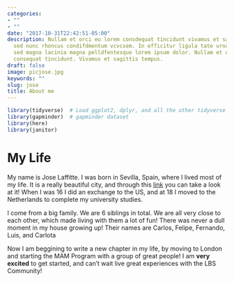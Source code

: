 ```yaml
---
categories:
- ""
- ""
date: "2017-10-31T22:42:51-05:00"
description: Nullam et orci eu lorem consdequat tincidunt vivamus et sagittis magna
  sed nunc rhoncus condifdmentum vcvcsem. In efficitur ligula tate urna. Maecenas massa
  sed magna lacinia magna pelldfentesque lorem ipsum dolor. Nullam et orci eu lorem
  consequat tincidunt. Vivamus et sagittis tempus.
draft: false
image: picjose.jpg
keywords: ""
slug: jose
title: About me
---
```


```r
library(tidyverse)  # Load ggplot2, dplyr, and all the other tidyverse packages
library(gapminder)  # gapminder dataset
library(here)
library(janitor)
```

# My Life

My name is Jose Laffitte. I was born in Sevilla, Spain, where I lived
most of my life. It is a really beautiful city, and through this
[link](https://www.youtube.com/watch?v=AgBS7sIM6I8&t=138s&ab_channel=Enrique%C3%81lex)
you can take a look at it! When I was 16 I did an exchange to the US,
and at 18 I moved to the Netherlands to complete my university studies.

I come from a big family. We are 6 siblings in total. We are all very
close to each other, which made living with them a lot of fun! There was
never a dull moment in my house growing up! Their names are Carlos,
Felipe, Fernando, Luis, and Carlota

Now I am beggining to write a new chapter in my life, by moving to
London and starting the MAM Program with a group of great people! I am
**very excited** to get started, and can't wait live great experiences
with the LBS Community!
